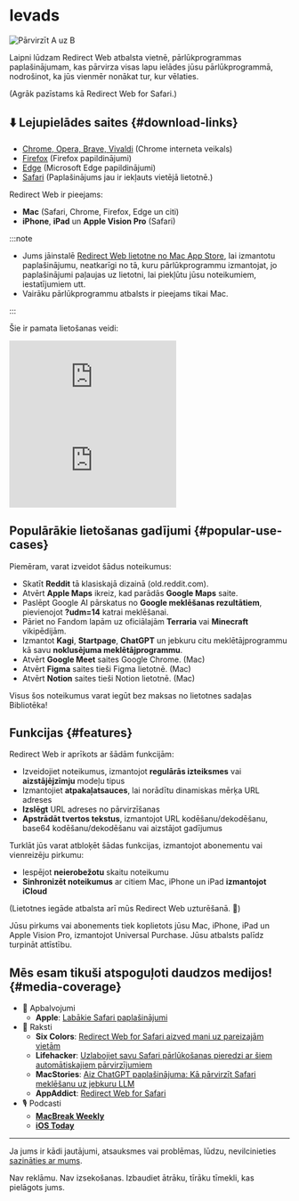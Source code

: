 
# Ievads

<div style={{display: "flex", flexDirection: "column", alignItems: "flex-start", marginBottom: "25px"}}>
  <img src={useBaseUrl("img/redirect-a-to-b.png")} style={{display: "block", minWidth: "360px", maxWidth: "500px", width: "100%", height: "auto", marginBottom: "25px"}} alt="Pārvirzīt A uz B" />
  <ExtensionStoreLinks />
</div>

Laipni lūdzam Redirect Web atbalsta vietnē, pārlūkprogrammas paplašinājumam, kas pārvirza visas lapu ielādes jūsu pārlūkprogrammā, nodrošinot, ka jūs vienmēr nonākat tur, kur vēlaties.

(Agrāk pazīstams kā Redirect Web for Safari.)

## ⬇️ Lejupielādes saites {#download-links}

- [Chrome, Opera, Brave, Vivaldi](https://chromewebstore.google.com/detail/ffglckbhfbfmdkefdmjbhpnffkcmlhdh) (Chrome interneta veikals)
- [Firefox](https://addons.mozilla.org/firefox/addon/redirect-web/) (Firefox papildinājumi)
- [Edge](https://microsoftedge.microsoft.com/addons/detail/hmfkakfdccgdpgemaicfgngnmflefpga) (Microsoft Edge papildinājumi)
- [Safari](https://apps.apple.com/app/id1571283503) (Paplašinājums jau ir iekļauts vietējā lietotnē.)

Redirect Web ir pieejams:

- **Mac** (Safari, Chrome, Firefox, Edge un citi)
- **iPhone**, **iPad** un **Apple Vision Pro** (Safari)

:::note

- Jums jāinstalē [Redirect Web lietotne no Mac App Store](https://apps.apple.com/app/id1571283503), lai izmantotu paplašinājumu, neatkarīgi no tā, kuru pārlūkprogrammu izmantojat, jo paplašinājumi paļaujas uz lietotni, lai piekļūtu jūsu noteikumiem, iestatījumiem utt.
- Vairāku pārlūkprogrammu atbalsts ir pieejams tikai Mac.

:::

Šie ir pamata lietošanas veidi:

<iframe style={{width:"100%", aspectRatio:"9/16", height:"auto", maxHeight:"60vh", maxWidth:"35vh"}} src="https://www.youtube.com/embed/NaQ5X-v-qJU" title="iOS Demo Video (YouTube)" frameborder="0" allow="accelerometer; autoplay; clipboard-write; encrypted-media; gyroscope; picture-in-picture; web-share" allowfullscreen></iframe>

<iframe style={{width:"100%", aspectRatio:"17/9", height:"auto", maxHeight:"100vh"}} src="https://www.youtube.com/embed/5eU89Gu73SQ" title="macOS Demo Video (YouTube)" frameborder="0" allow="accelerometer; autoplay; clipboard-write; encrypted-media; gyroscope; picture-in-picture; web-share" allowfullscreen></iframe>

## Populārākie lietošanas gadījumi {#popular-use-cases}

Piemēram, varat izveidot šādus noteikumus:

- Skatīt **Reddit** tā klasiskajā dizainā (old.reddit.com).
- Atvērt **Apple Maps** ikreiz, kad parādās **Google Maps** saite.
- Paslēpt Google AI pārskatus no **Google meklēšanas rezultātiem**, pievienojot **?udm=14** katrai meklēšanai.
- Pāriet no Fandom lapām uz oficiālajām **Terraria** vai **Minecraft** vikipēdijām.
- Izmantot **Kagi**, **Startpage**, **ChatGPT** un jebkuru citu meklētājprogrammu kā savu **noklusējuma meklētājprogrammu**.
- Atvērt **Google Meet** saites Google Chrome. (Mac)
- Atvērt **Figma** saites tieši Figma lietotnē. (Mac)
- Atvērt **Notion** saites tieši Notion lietotnē. (Mac)

Visus šos noteikumus varat iegūt bez maksas no lietotnes sadaļas Bibliotēka!

## Funkcijas {#features}

Redirect Web ir aprīkots ar šādām funkcijām:

- Izveidojiet noteikumus, izmantojot **regulārās izteiksmes** vai **aizstājējzīmju** modeļu tipus
- Izmantojiet **atpakaļatsauces**, lai norādītu dinamiskas mērķa URL adreses
- **Izslēgt** URL adreses no pārvirzīšanas
- **Apstrādāt tvertos tekstus**, izmantojot URL kodēšanu/dekodēšanu, base64 kodēšanu/dekodēšanu vai aizstājot gadījumus

Turklāt jūs varat atbloķēt šādas funkcijas, izmantojot abonementu vai vienreizēju pirkumu:

- Iespējot **neierobežotu** skaitu noteikumu
- **Sinhronizēt noteikumus** ar citiem Mac, iPhone un iPad **izmantojot iCloud**

(Lietotnes iegāde atbalsta arī mūs Redirect Web uzturēšanā. 🙏)

Jūsu pirkums vai abonements tiek koplietots jūsu Mac, iPhone, iPad un Apple Vision Pro, izmantojot Universal Purchase. Jūsu atbalsts palīdz turpināt attīstību.

## Mēs esam tikuši atspoguļoti daudzos medijos! {#media-coverage}

* 🏅 Apbalvojumi
    * **Apple**: [Labākie Safari paplašinājumi](https://apps.apple.com/us/story/id1377753262)
* 📰 Raksti
    * **Six Colors**: [Redirect Web for Safari aizved mani uz pareizajām vietām](https://sixcolors.com/post/2022/11/redirect-web-for-safari-takes-me-to-the-right-places/)
    * **Lifehacker**: [Uzlabojiet savu Safari pārlūkošanas pieredzi ar šiem automātiskajiem pārvirzījumiem](https://lifehacker.com/improve-your-safari-browsing-experience-with-these-auto-1849812013)
    * **MacStories**: [Aiz ChatGPT paplašinājuma: Kā pārvirzīt Safari meklēšanu uz jebkuru LLM](https://www.macstories.net/tutorials/beyond-chatgpts-extension-how-to-redirect-safari-searches-to-any-llm/)
    * **AppAddict**: [Redirect Web for Safari](https://appaddict.app/post/redirect-web-for-safari)
* 🎙️ Podcasti
    * [**MacBreak Weekly**](https://youtu.be/I251K3L2s88?t=7427)
    * [**iOS Today**](https://youtu.be/cWkwH84b6M4?t=636)

---

Ja jums ir kādi jautājumi, atsauksmes vai problēmas, lūdzu, nevilcinieties [sazināties ar mums](/contact-us).

Nav reklāmu. Nav izsekošanas. Izbaudiet ātrāku, tīrāku tīmekli, kas pielāgots jums.
